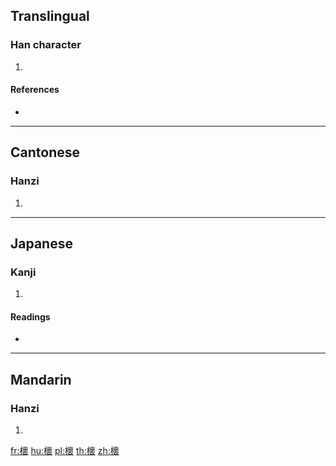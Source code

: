 ==Translingual==

===Han character===
{{Han char|rn=75|rad=木|as=16|sn=20|four=40932|canj=DYWV}}

# {{defn|Han|sort=木16}}

====References====
* {{Han ref|kx=0561.320|dkj=15862|dj=0950.200|hdz=21317.110|uh=6AF0|ud=27376|bh=F454|bd=62548}}

----

==Cantonese==

===Hanzi===
{{yue-hanzi|jyut=|y=waai4}}

# {{defn|lang=yue|sort=木16}}

----

==Japanese==

===Kanji===
{{ja-kanji|grade=|rs=木16}}

# {{defn|lang=ja|sort=木16}}

====Readings====
* {{ja-readings|on=[[かい]] (kai), [[え]] (e)|kun=[[いぬえんじゆ]] (inuenjiyu)}}

----

==Mandarin==

===Hanzi===
{{cmn-hanzi|pin=[[huái]] ([[huai2]])|wg=huai<sup>2</sup>}}

# {{defn|lang=cmn|sort=木16}}

[[fr:櫰]]
[[hu:櫰]]
[[pl:櫰]]
[[th:櫰]]
[[zh:櫰]]